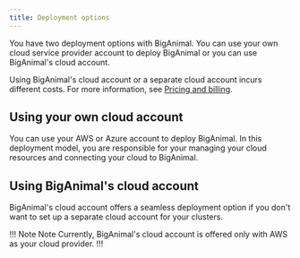 ```yaml
---
title: Deployment options
---
```


You have two deployment options with BigAnimal. You can use your own cloud service provider account to deploy BigAnimal or you can use BigAnimal's cloud account.

Using BigAnimal's cloud account or a separate cloud account incurs different costs. For more information, see [Pricing and billing](/biganimal/latest/pricing_and_billing/).

## Using your own cloud account

You can use your AWS or Azure account to deploy BigAnimal. In this deployment model, you are responsible for your managing your cloud resources and connecting your cloud to BigAnimal. 

## Using BigAnimal's cloud account

BigAnimal's cloud account offers a seamless deployment option if you don't want to set up a separate cloud account for your clusters. 

!!! Note Note
Currently, BigAnimal's cloud account is offered only with AWS as your cloud provider.
!!!
